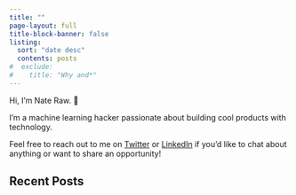 ```yaml
---
title: ""
page-layout: full
title-block-banner: false
listing:
  sort: "date desc"
  contents: posts
#  exclude:
#    title: "Why and*"
---
```


Hi, I'm Nate Raw. 👋

I'm a machine learning hacker passionate about building cool products with technology.

Feel free to reach out to me on [Twitter](https://twitter.com/_nateraw) or [LinkedIn](https://www.linkedin.com/in/Nathan-Raw/) if you'd like to chat about anything or want to share an opportunity!


## Recent Posts
